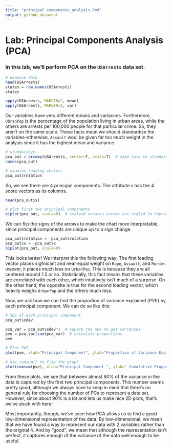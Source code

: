 ```yaml
---
title: "principal_components_analysis.Rmd"
output: github_document
---
```


# Lab: Principal Components Analysis (PCA)

### In this lab, we'll perform PCA on the `USArrests` data set.

```r
# examine data
head(USArrests)
states = row.names(USArrests)
states
```

```r
apply(USArrests, MARGIN=2, mean)
apply(USArrests, MARGIN=2, var)
```

Our variables have very different means and variances. Furthermore, `UbranPop` is the percentage of the population living in urban areas, while the others are arrests per 100,000 people for that particular crime. So, they aren't on the same scale. These facts mean we should standardize the variables--otherwise, `Assault` woul be given far too much weight in the analysis since it has the highest mean and variance.

```r
# standardize
pca_out = prcomp(USArrests, center=T, scale=T)  # make sure to standardize variables
names(pca_out)

# examine loading vectors
pca_out$rotation
```

So, we see there are 4 principal components. The attribute `x` has the 4 score vectors as its columns.

```r
head(pca_out$x)
```

```r
# plot first two principal components
biplot(pca_out, scale=0)  # scale=0 ensures arrows are scaled to represent loadings 
``` 

We can flip the signs of the arrows to make the chart more interpretable, since principal components are unique up to a sign change.

```r
pca_out$rotation = -pca_out$rotation
pca_out$x = -pca_out$x
biplot(pca_out, scale=0)
```

This looks better! We interpret this the following way: The first loading vector places sigfnicant and near equal weight on `Rape`, `Assault`, and `Murder`. owever, it places much less on `UrbanPop`. This is because they are all centered around 1.5 or so. Statistically, this fact means that these variables are correlated with each other, which intuitively isn't much of a surprise. On the other hand, the opposite is true for the second loading vector, which heavily weighs `UrbanPop` and the others much less.  

Now, we ask how we can find the proportion of variance explained (PVE) by each principal component. We can do so like this:

```r
# SDs of each principal component
pca_out$sdev

pca_var = pca_out$sdev^2  # square the SDs to get variances
pve = pca_var/sum(pca_var)  # calculate proportions
pve
```

```r
# Plot PVE
plot(pve, xlab="Principal Component", ylab="Proportion of Variance Explained ", ylim=c(0,1), type='b')

# use cumsum() to flip the graph
plot(cumsum(pve), xlab="Principal Component ", ylab=" Cumulative Proportion of Variance Explained ", ylim=c(0,1), type='b')  
```

From these plots, we see that between almost 90% of the variance in the data is captured by the first two principal components. This number seems pretty good, although we always have to keep in mind that there's no general rule for choosing the number of PCs to represent a data set. However, since about 90% is a lot and lets us make nice 2D plots, that's we've stuck with here!

Most importantly, though, we've seen how PCA allows us to find a good low-dimensional representation of the data. By low-dimensional, we mean that we have found a way to represent our data with 2 variables rather than the original 4. And by "good", we mean that although the representation isn't perfect, it captures enough of the variance of the data well enough to be useful.